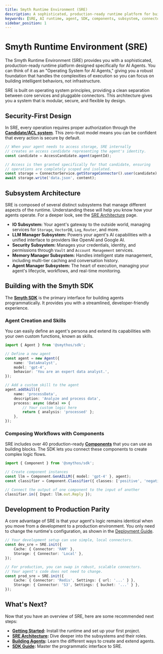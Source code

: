```yaml
---
title: Smyth Runtime Environment (SRE)
description: A sophisticated, production-ready runtime platform for building and executing your AI Agents.
keywords: [SRE, AI runtime, agent, SDK, components, subsystem, connectors, security, modular]
sidebar_position: 1
---
```


# Smyth Runtime Environment (SRE)

The Smyth Runtime Environment (SRE) provides you with a sophisticated, production-ready runtime platform designed specifically for AI Agents. You can think of it as an "Operating System for AI Agents," giving you a robust foundation that handles the complexities of execution so you can focus on building intelligent behaviors, not infrastructure.

<InfoCallout title="Core Philosophy">
SRE is built on operating system principles, providing a clean separation between core services and pluggable connectors. This architecture gives you a system that is modular, secure, and flexible by design.
</InfoCallout>

## Security-First Design

In SRE, every operation requires proper authorization through the **[Candidate/ACL system](/docs/agent-runtime/security)**. This zero-trust model means you can be confident that every action is secure by default.

```typescript
// When your agent needs to access storage, SRE internally
// creates an access candidate representing the agent's identity.
const candidate = AccessCandidate.agent(agentId);

// Access is then granted specifically for that candidate, ensuring
// operations are completely scoped and isolated.
const storage = ConnectorService.getStorageConnector().user(candidate);
await storage.write('data.json', content);
```

## Subsystem Architecture

SRE is composed of several distinct subsystems that manage different aspects of the runtime. Understanding these will help you know how your agents operate. For a deeper look, see the [SRE Architecture](/docs/agent-runtime/architecture) page.

-   **IO Subsystem:** Your agent's gateway to the outside world, managing services for `Storage`, `VectorDB`, `Log`, `Router`, and more.
-   **LLM Manager Subsystem:** Powers your agent's AI capabilities with a unified interface to providers like OpenAI and Google AI.
-   **Security Subsystem:** Manages your credentials, identity, and permissions through `Vault` and `Account Management` services.
-   **Memory Manager Subsystem:** Handles intelligent state management, including multi-tier caching and conversation history.
-   **Agent Manager Subsystem:** The heart of execution, managing your agent's lifecycle, workflows, and real-time monitoring.

## Building with the Smyth SDK

The **[Smyth SDK](/docs/agent-runtime/sdk-guide)** is the primary interface for building agents programmatically. It provides you with a streamlined, developer-friendly experience.

### Agent Creation and Skills

You can easily define an agent's persona and extend its capabilities with your own custom functions, known as skills.

```typescript
import { Agent } from '@smythos/sdk';

// Define a new agent
const agent = new Agent({
    name: 'DataAnalyst',
    model: 'gpt-4',
    behavior: 'You are an expert data analyst.',
});

// Add a custom skill to the agent
agent.addSkill({
    name: 'processData',
    description: 'Analyze and process data',
    process: async (data) => {
        // Your custom logic here
        return { analysis: 'processed' };
    },
});
```

### Composing Workflows with Components

SRE includes over 40 production-ready **[Components](/docs/agent-runtime/components)** that you can use as building blocks. The SDK lets you connect these components to create complex logic flows.

```typescript
import { Component } from '@smythos/sdk';

// Create component instances
const llm = Component.GenAILLM({ model: 'gpt-4' }, agent);
const classifier = Component.Classifier({ classes: ['positive', 'negative'] }, agent);

// Connect the output of one component to the input of another
classifier.in({ Input: llm.out.Reply });
```

## Development to Production Parity

A core advantage of SRE is that your agent's logic remains identical when you move from a development to a production environment. You only need to change the runtime's configuration, as shown in the [Deployment Guide](/docs/agent-runtime/deployment).

```typescript
// Your development setup can use simple, local connectors.
const dev_sre = SRE.init({
    Cache: { Connector: 'RAM' },
    Storage: { Connector: 'Local' },
});
```

```typescript
// For production, you can swap in robust, scalable connectors.
// Your agent's code does not need to change.
const prod_sre = SRE.init({
    Cache: { Connector: 'Redis', Settings: { url: '...' } },
    Storage: { Connector: 'S3', Settings: { bucket: '...' } },
});
```

## What's Next?

Now that you have an overview of SRE, here are some recommended next steps:

-   **[Getting Started](/docs/agent-runtime/getting-started):** Install the runtime and set up your first project.
-   **[SRE Architecture](/docs/agent-runtime/architecture):** Dive deeper into the subsystems and their roles.
-   **[Building Agents](/docs/agent-runtime/building-agents):** Learn the different ways to create and extend agents.
-   **[SDK Guide](/docs/agent-runtime/sdk-guide):** Master the programmatic interface to SRE.